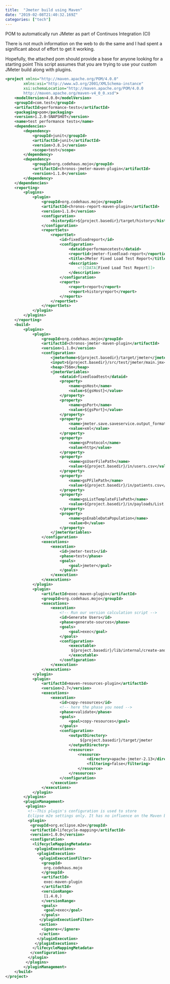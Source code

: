 ```yaml
---
title:  "Jmeter build using Maven"
date: "2019-02-08T21:40:32.169Z"
categories: ["tech"]
---
```

POM to automatically run JMeter as part of Continuos Integration (CI)

There is not much information on the web to do the same and I had spent a significant about of effort to get it working.

Hopefully, the attached pom should provide a base for anyone looking for a starting point
This script assumes that you are trying to use your custom JMeter build along with plugins.
```xml
<project xmlns="http://maven.apache.org/POM/4.0.0" 
        xmlns:xsi="http://www.w3.org/2001/XMLSchema-instance" 
        xsi:schemaLocation="http://maven.apache.org/POM/4.0.0 
        http://maven.apache.org/maven-v4_0_0.xsd">
    <modelVersion>4.0.0</modelVersion>
    <groupId>com.test</groupId>
    <artifactId>performance-tests</artifactId>
    <packaging>pom</packaging>
    <version>1.2.0-SNAPSHOT</version>
    <name>test performance tests</name>
    <dependencies>
        <dependency>
            <groupId>junit</groupId>
            <artifactId>junit</artifactId>
            <version>3.8.1</version>
            <scope>test</scope>
        </dependency>
        <dependency>
            <groupId>org.codehaus.mojo</groupId>
            <artifactId>chronos-jmeter-maven-plugin</artifactId>
            <version>1.1.0</version>
        </dependency>
    </dependencies>
    <reporting>
        <plugins>
            <plugin>
                <groupId>org.codehaus.mojo</groupId>
                <artifactId>chronos-report-maven-plugin</artifactId>
                <version>1.1.0</version>
                <configuration>
                    <historydir>${project.basedir}/target/history</historydir>
                </configuration>
                <reportSets>
                    <reportSet>
                        <id>fixedloadreport</id>
                        <configuration>
                            <dataid>performancetest</dataid>
                            <reportid>jmeter-fixedload-report</reportid>
                            <title>JMeter Fixed Load Test Report</title>
                            <description>
                                <![CDATA[Fixed Load Test Report]]>
                            </description>
                        </configuration>
                        <reports>
                            <report>report</report>
                            <report>historyreport</report>
                        </reports>
                    </reportSet>
                </reportSets>
            </plugin>
        </plugins>
    </reporting>
    <build>
        <plugins>
            <plugin>
                <groupId>org.codehaus.mojo</groupId>
                <artifactId>chronos-jmeter-maven-plugin</artifactId>
                <version>1.1.0</version>
                <configuration>
                    <jmeterhome>${project.basedir}/target/jmeter</jmeterhome>
                    <input>${project.basedir}/src/test/jmeter/main.jmx</input>
                    <heap>756m</heap>
                    <jmeterVariables>
                        <dataid>fixedloadtest</dataid>
                        <property>
                            <name>gsHost</name>
                            <value>${gsHost}</value>
                        </property>
                        <property>
                            <name>gsPort</name>
                            <value>${gsPort}</value>
                        </property>
                        <property>
                            <name>jmeter.save.saveservice.output_format</name>
                            <value>xml</value>
                        </property>
                        <property>
                            <name>gsProtocol</name>
                            <value>http</value>
                        </property>                        
                        <property>
                            <name>gsUserFilePath</name>
                            <value>${project.basedir}/in/users.csv</value>
                        </property>
                        <property>
                            <name>gsPFilePath</name>
                            <value>${project.basedir}/in/patients.csv</value>
                        </property>
                        <property>
                            <name>gsListTemplateFilePath</name>
                            <value>${project.basedir}/in/payloads/List.json</value>
                        </property>
                        <property>
                            <name>gsEnableDataPopulation</name>
                            <value>0</value>
                        </property>
                    </jmeterVariables>
                </configuration>
                <executions>
                    <execution>
                        <id>jmeter-tests</id>
                        <phase>test</phase>
                        <goals>
                            <goal>jmeter</goal>
                        </goals>
                    </execution>
                </executions>
            </plugin>
            <plugin>
                <artifactId>exec-maven-plugin</artifactId>
                <groupId>org.codehaus.mojo</groupId>
                <executions>
                    <execution>
                        <!-- Run our version calculation script -->
                        <id>Generate Users</id>
                        <phase>generate-sources</phase>
                        <goals>
                            <goal>exec</goal>
                        </goals>
                        <configuration>
                            <executable>
                             ${project.basedir}/lib/internal/create-and-copy-users.sh
                            </executable>
                        </configuration>
                    </execution>
                </executions>
            </plugin>
            <plugin>
                <artifactId>maven-resources-plugin</artifactId>
                <version>2.7</version>
                <executions>
                    <execution>
                        <id>copy-resources</id>
                        <!-- here the phase you need -->
                        <phase>validate</phase>
                        <goals>
                            <goal>copy-resources</goal>
                        </goals>
                        <configuration>
                            <outputDirectory>
                                 ${project.basedir}/target/jmeter
                            </outputDirectory>
                            <resources>
                                <resource>
                                    <directory>apache-jmeter-2.13</directory>
                                    <filtering>false</filtering>
                                </resource>
                            </resources>
                        </configuration>
                    </execution>
                </executions>
            </plugin>
        </plugins>
        <pluginManagement>
         <plugins>
          <!--This plugin's configuration is used to store 
          Eclipse m2e settings only. It has no influence on the Maven build itself.-->
          <plugin>
           <groupId>org.eclipse.m2e</groupId>
           <artifactId>lifecycle-mapping</artifactId>
           <version>1.0.0</version>
           <configuration>
            <lifecycleMappingMetadata>
             <pluginExecutions>
              <pluginExecution>
               <pluginExecutionFilter>
                <groupId>
                 org.codehaus.mojo
                </groupId>
                <artifactId>
                 exec-maven-plugin
                </artifactId>
                <versionRange>
                 [1.4.0,)
                </versionRange>
                <goals>
                 <goal>exec</goal>
                </goals>
               </pluginExecutionFilter>
               <action>
                <ignore></ignore>
               </action>
              </pluginExecution>
             </pluginExecutions>
            </lifecycleMappingMetadata>
           </configuration>
          </plugin>
         </plugins>
        </pluginManagement>
    </build>
</project>
```
